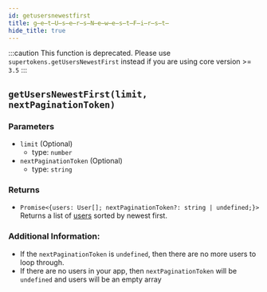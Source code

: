 ```yaml
---
id: getusersnewestfirst
title: g̶e̶t̶U̶s̶e̶r̶s̶N̶e̶w̶e̶s̶t̶F̶i̶r̶s̶t̶
hide_title: true
---
```


:::caution
This function is deprecated. Please use `supertokens.getUsersNewestFirst` instead if you are using core version >= `3.5`
:::

## ``getUsersNewestFirst(limit, nextPaginationToken)``

### Parameters
- ``limit`` (Optional)
  - type: ``number``
- ``nextPaginationToken`` (Optional)
  - type: ``string``


### Returns
- ``Promise<{users: User[]; nextPaginationToken?: string | undefined;}>`` Returns a list of [users](https://github.com/supertokens/core-driver-interface/wiki#user) sorted by newest first.

### Additional Information:
- If the ``nextPaginationToken`` is ``undefined``, then there are no more users to loop through.
- If there are no users in your app, then ``nextPaginationToken`` will be ``undefined`` and users will be an empty array
